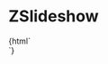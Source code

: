 
<Meta
  title="Myz/ZSlideshow"
  component="z-slideshow"
/>

# ZSlideshow

<Canvas>
  <Story name="ZSlideshow-sample">{html`<div style="width:500px;">
    <z-slideshow
      data='["https://cdn.pixabay.com/photo/2015/03/28/16/40/lake-696098_960_720.jpg","https://cdn.pixabay.com/photo/2013/02/21/19/06/drink-84533_960_720.jpg","https://cdn.pixabay.com/photo/2016/04/18/22/05/seashells-1337565_960_720.jpg"]'
    ></z-slideshow>
  </div>`}</Story>
</Canvas>

<ArgsTable of="z-slideshow" />
